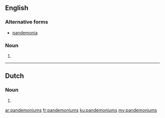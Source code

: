 ==English==

===Alternative forms===
* [[pandemonia]]

===Noun===
{{head|en|plural}}

# {{plural of|pandemonium|lang=en|nocat=1}}

----

==Dutch==

===Noun===
{{head|nl}}

# {{nl-noun form of|pl|pandemonium}}

[[ar:pandemoniums]]
[[fr:pandemoniums]]
[[ku:pandemoniums]]
[[my:pandemoniums]]